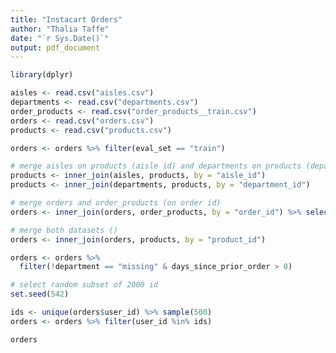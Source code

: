 ```yaml
---
title: "Instacart Orders"
author: "Thalia Taffe"
date: "`r Sys.Date()`"
output: pdf_document
---
```


```r
library(dplyr)

aisles <- read.csv("aisles.csv")
departments <- read.csv("departments.csv")
order_products <- read.csv("order_products__train.csv")
orders <- read.csv("orders.csv")
products <- read.csv("products.csv")
```

```r
orders <- orders %>% filter(eval_set == "train")

# merge aisles on products (aisle id) and departments on products (department id)
products <- inner_join(aisles, products, by = "aisle_id")
products <- inner_join(departments, products, by = "department_id")

# merge orders and order_products (on order id)
orders <- inner_join(orders, order_products, by = "order_id") %>% select(!eval_set)

# merge both datasets ()
orders <- inner_join(orders, products, by = "product_id")
```

```r
orders <- orders %>% 
  filter(!department == "missing" & days_since_prior_order > 0)
```


```r
# select random subset of 2000 id
set.seed(542)

ids <- unique(orders$user_id) %>% sample(500)
orders <- orders %>% filter(user_id %in% ids)

orders
```


```r

```


```r

```

